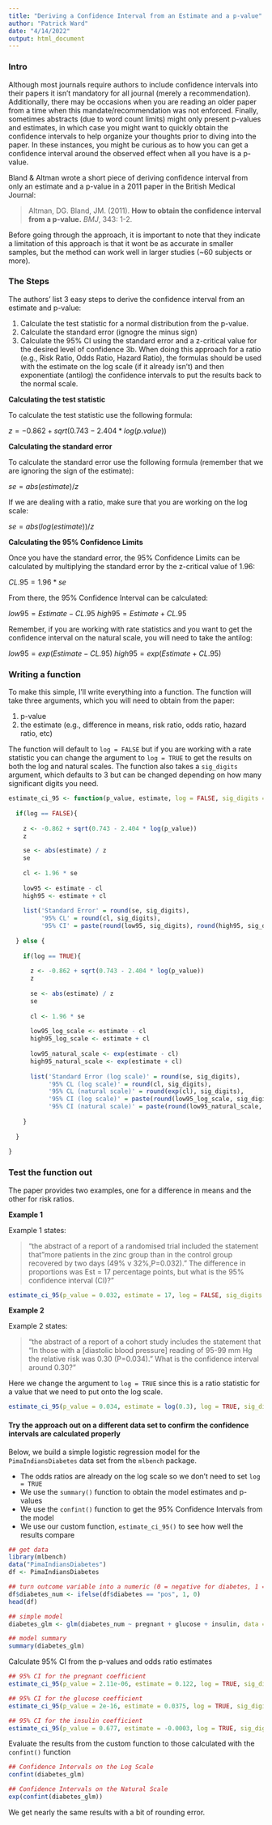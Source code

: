```yaml
---
title: "Deriving a Confidence Interval from an Estimate and a p-value"
author: "Patrick Ward"
date: "4/14/2022"
output: html_document
---
```


### Intro

Although most journals require authors to include confidence intervals into their papers it isn't mandatory for all journal (merely a recommendation). Additionally, there may be occasions when you are reading an older paper from a time when this mandate/recommendation was not enforced. Finally, sometimes abstracts (due to word count limits) might only present p-values and estimates, in which case you might want to quickly obtain the confidence intervals to help organize your thoughts prior to diving into the paper. In these instances, you might be curious as to how you can get a confidence interval around the observed effect when all you have is a p-value.

Bland & Altman wrote a short piece of deriving confidence interval from only an estimate and a p-value in a 2011 paper in the British Medical Journal:

> Altman, DG. Bland, JM. (2011). **How to obtain the confidence interval from a p-value.** *BMJ*, 343: 1-2.

Before going through the approach, it is important to note that they indicate a limitation of this approach is that it wont be as accurate in smaller samples, but the method can work well in larger studies (~60 subjects or more).

### The Steps

The authors' list 3 easy steps to derive the confidence interval from an estimate and p-value:

1. Calculate the test statistic for a normal distribution from the p-value.
2. Calculate the standard error (ignogre the minus sign)
3. Calculate the 95% CI using the standard error and a z-critical value for the desired level of confidence
3b. When doing this approach for a ratio (e.g., Risk Ratio, Odds Ratio, Hazard Ratio), the formulas should be used with the estimate on the log scale (if it already isn't) and then exponentiate (antilog) the confidence intervals to put the results back to the normal scale.

**Calculating the test statistic**

To calculate the test statistic use the following formula:

$z = -0.862 + sqrt(0.743 - 2.404 * log(p.value))$

**Calculating the standard error**

To calculate the standard error use the following formula (remember that we are ignoring the sign of the estimate):

$se = abs(estimate) / z$

If we are dealing with a ratio, make sure that you are working on the log scale:

$se = abs(log(estimate)) / z$

**Calculating the 95% Confidence Limits**

Once you have the standard error, the 95% Confidence Limits can be calculated by multiplying the standard error by the z-critical value of 1.96:

$CL.95 = 1.96 * se$

From there, the 95% Confidence Interval can be calculated:

$low95 = Estimate - CL.95$
$high95 = Estimate + CL.95$

Remember, if you are working with rate statistics and you want to get the confidence interval on the natural scale, you will need to take the antilog:

$low95 = exp(Estimate - CL.95)$
$high95 = exp(Estimate + CL.95)$


### Writing a function

To make this simple, I'll write everything into a function. The function will take three arguments, which you will need to obtain from the paper:

1) p-value
2) the estimate (e.g., difference in means, risk ratio, odds ratio, hazard ratio, etc)

The function will default to `log = FALSE` but if you are working with a rate statistic you can change the argument to `log = TRUE` to get the results on both the log and natural scales. The function also takes a `sig_digits` argument, which defaults to 3 but can be changed depending on how many significant digits you need.

```r
estimate_ci_95 <- function(p_value, estimate, log = FALSE, sig_digits = 3){
  
  if(log == FALSE){
    
    z <- -0.862 + sqrt(0.743 - 2.404 * log(p_value))
    z

    se <- abs(estimate) / z
    se
    
    cl <- 1.96 * se
    
    low95 <- estimate - cl
    high95 <- estimate + cl
    
    list('Standard Error' = round(se, sig_digits),
         '95% CL' = round(cl, sig_digits),
         '95% CI' = paste(round(low95, sig_digits), round(high95, sig_digits), sep = ", "))
    
  } else {
    
    if(log == TRUE){
      
      z <- -0.862 + sqrt(0.743 - 2.404 * log(p_value))
      z
      
      se <- abs(estimate) / z
      se
      
      cl <- 1.96 * se
      
      low95_log_scale <- estimate - cl
      high95_log_scale <- estimate + cl
      
      low95_natural_scale <- exp(estimate - cl)
      high95_natural_scale <- exp(estimate + cl)
      
      list('Standard Error (log scale)' = round(se, sig_digits),
           '95% CL (log scale)' = round(cl, sig_digits),
           '95% CL (natural scale)' = round(exp(cl), sig_digits),
           '95% CI (log scale)' = paste(round(low95_log_scale, sig_digits), round(high95_log_scale, sig_digits), sep = ", "),
           '95% CI (natural scale)' = paste(round(low95_natural_scale, sig_digits), round(high95_natural_scale, sig_digits), sep = ", "))
      
    }
    
  }
  
}
```


### Test the function out

The paper provides two examples, one for a difference in means and the other for risk ratios.

**Example 1**

Example 1 states:

> "the abstract of a report of a randomised trial included the statement that "more patients in the zinc group
than in the control group recovered by two days (49% v 32%,P=0.032)." The difference in proportions was Est = 17
percentage points, but what is the 95% confidence interval (CI)?"


```r
estimate_ci_95(p_value = 0.032, estimate = 17, log = FALSE, sig_digits = 1)
```


**Example 2**

Example 2 states:

> "the abstract of a report of a cohort study includes the statement that “In those with a [diastolic blood pressure]
reading of 95-99 mm Hg the relative risk was 0.30 (P=0.034).” What is the confidence interval around 0.30?"

Here we change the argument to `log = TRUE` since this is a ratio statistic for a value that we need to put onto the log scale.

```r
estimate_ci_95(p_value = 0.034, estimate = log(0.3), log = TRUE, sig_digits = 2)
```


#### Try the approach out on a different data set to confirm the confidence intervals are calculated properly

Below, we build a simple logistic regression model for the `PimaIndiansDiabetes` data set from the `mlbench` package.

* The odds ratios are already on the log scale so we don't need to set `log = TRUE`
* We use the `summary()` function to obtain the model estimates and p-values
* We use the `confint()` function to get the 95% Confidence Intervals from the model
* We use our custom function, `estimate_ci_95()` to see how well the results compare

```r
## get data
library(mlbench)
data("PimaIndiansDiabetes")
df <- PimaIndiansDiabetes

## turn outcome variable into a numeric (0 = negative for diabetes, 1 = positive for diabetes)
df$diabetes_num <- ifelse(df$diabetes == "pos", 1, 0)
head(df)

## simple model
diabetes_glm <- glm(diabetes_num ~ pregnant + glucose + insulin, data = df, family = "binomial")

## model summary
summary(diabetes_glm)

```


Calculate 95% CI from the p-values and odds ratio estimates

```r
## 95% CI for the pregnant coefficient
estimate_ci_95(p_value = 2.11e-06, estimate = 0.122, log = TRUE, sig_digits = 3)

## 95% CI for the glucose coefficient
estimate_ci_95(p_value = 2e-16, estimate = 0.0375, log = TRUE, sig_digits = 3)

## 95% CI for the insulin coefficient
estimate_ci_95(p_value = 0.677, estimate = -0.0003, log = TRUE, sig_digits = 5)

```


Evaluate the results from the custom function to those calculated with the `confint()` function

```r
## Confidence Intervals on the Log Scale
confint(diabetes_glm)

## Confidence Intervals on the Natural Scale
exp(confint(diabetes_glm))
```


We get nearly the same results with a bit of rounding error.
